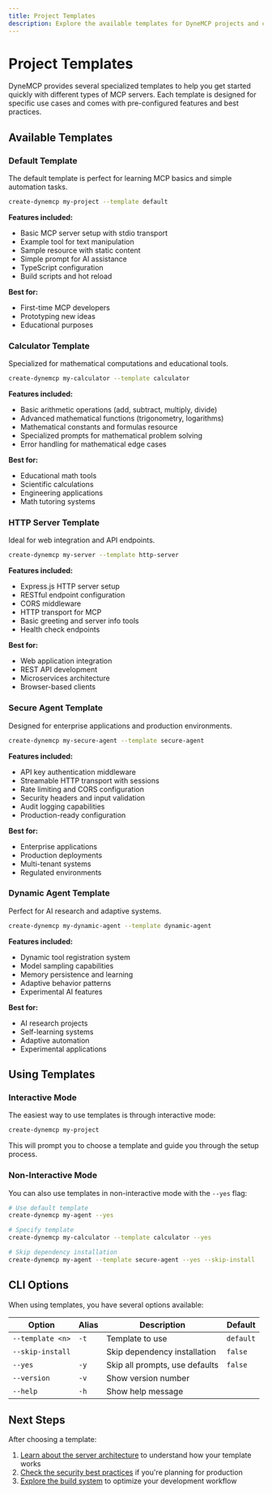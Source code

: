 ```yaml
---
title: Project Templates
description: Explore the available templates for DyneMCP projects and choose the best starting point for your use case.
---
```


# Project Templates

DyneMCP provides several specialized templates to help you get started quickly with different types of MCP servers. Each template is designed for specific use cases and comes with pre-configured features and best practices.

## Available Templates

### Default Template

The default template is perfect for learning MCP basics and simple automation tasks.

```bash
create-dynemcp my-project --template default
```

**Features included:**
- Basic MCP server setup with stdio transport
- Example tool for text manipulation
- Sample resource with static content
- Simple prompt for AI assistance
- TypeScript configuration
- Build scripts and hot reload

**Best for:**
- First-time MCP developers
- Prototyping new ideas
- Educational purposes

### Calculator Template

Specialized for mathematical computations and educational tools.

```bash
create-dynemcp my-calculator --template calculator
```

**Features included:**
- Basic arithmetic operations (add, subtract, multiply, divide)
- Advanced mathematical functions (trigonometry, logarithms)
- Mathematical constants and formulas resource
- Specialized prompts for mathematical problem solving
- Error handling for mathematical edge cases

**Best for:**
- Educational math tools
- Scientific calculations
- Engineering applications
- Math tutoring systems

### HTTP Server Template

Ideal for web integration and API endpoints.

```bash
create-dynemcp my-server --template http-server
```

**Features included:**
- Express.js HTTP server setup
- RESTful endpoint configuration
- CORS middleware
- HTTP transport for MCP
- Basic greeting and server info tools
- Health check endpoints

**Best for:**
- Web application integration
- REST API development
- Microservices architecture
- Browser-based clients

### Secure Agent Template

Designed for enterprise applications and production environments.

```bash
create-dynemcp my-secure-agent --template secure-agent
```

**Features included:**
- API key authentication middleware
- Streamable HTTP transport with sessions
- Rate limiting and CORS configuration
- Security headers and input validation
- Audit logging capabilities
- Production-ready configuration

**Best for:**
- Enterprise applications
- Production deployments
- Multi-tenant systems
- Regulated environments

### Dynamic Agent Template

Perfect for AI research and adaptive systems.

```bash
create-dynemcp my-dynamic-agent --template dynamic-agent
```

**Features included:**
- Dynamic tool registration system
- Model sampling capabilities
- Memory persistence and learning
- Adaptive behavior patterns
- Experimental AI features

**Best for:**
- AI research projects
- Self-learning systems
- Adaptive automation
- Experimental applications

## Using Templates

### Interactive Mode

The easiest way to use templates is through interactive mode:

```bash
create-dynemcp my-project
```

This will prompt you to choose a template and guide you through the setup process.

### Non-Interactive Mode

You can also use templates in non-interactive mode with the `--yes` flag:

```bash
# Use default template
create-dynemcp my-agent --yes

# Specify template
create-dynemcp my-calculator --template calculator --yes

# Skip dependency installation
create-dynemcp my-agent --template secure-agent --yes --skip-install
```

## CLI Options

When using templates, you have several options available:

| Option              | Alias | Description                    | Default   |
| ------------------- | ----- | ------------------------------ | --------- |
| `--template <n>`    | `-t`  | Template to use                | `default` |
| `--skip-install`    |       | Skip dependency installation   | `false`   |
| `--yes`             | `-y`  | Skip all prompts, use defaults | `false`   |
| `--version`         | `-v`  | Show version number            |           |
| `--help`            | `-h`  | Show help message              |           |

## Next Steps

After choosing a template:
1. [Learn about the server architecture](/reference/server) to understand how your template works
2. [Check the security best practices](/guides/security) if you're planning for production
3. [Explore the build system](/reference/build-system) to optimize your development workflow 